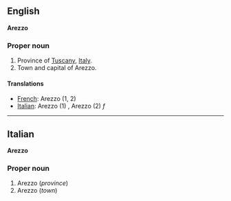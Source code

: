 ==English==
'''Arezzo'''

===Proper noun===

#Province of [[Tuscany]], [[Italy]].
#Town and capital of Arezzo.

====Translations====

*[[French]]: Arezzo (1, 2)
*[[Italian]]: Arezzo (1) '' '', Arezzo (2) ''f''

----

==Italian==
'''Arezzo'''

===Proper noun===

#Arezzo (''province'')
#Arezzo (''town'')